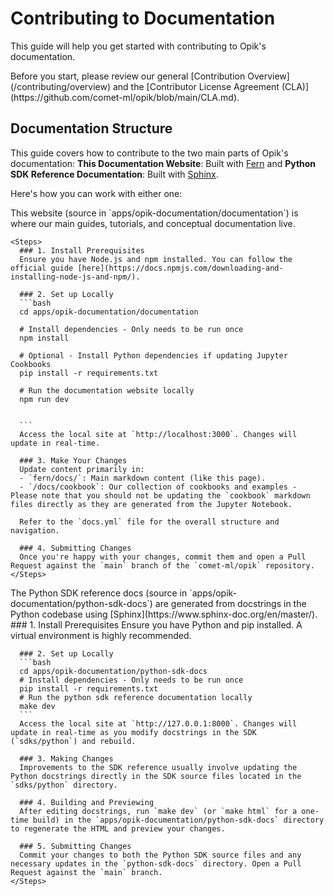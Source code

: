 # Contributing to Documentation

This guide will help you get started with contributing to Opik's documentation.

<Tip>
  Before you start, please review our general [Contribution Overview](/contributing/overview) and the [Contributor
  License Agreement (CLA)](https://github.com/comet-ml/opik/blob/main/CLA.md).
</Tip>

## Documentation Structure

This guide covers how to contribute to the two main parts of Opik's documentation: **This Documentation Website**: Built with [Fern](https://www.buildwithfern.com/) and **Python SDK Reference Documentation**: Built with [Sphinx](https://www.sphinx-doc.org/en/master/).

Here's how you can work with either one:

<AccordionGroup>
  <Accordion title="Contributing to this Documentation Website (Fern)">
    This website (source in `apps/opik-documentation/documentation`) is where our main guides, tutorials, and conceptual documentation live.

    <Steps>
      ### 1. Install Prerequisites
      Ensure you have Node.js and npm installed. You can follow the official guide [here](https://docs.npmjs.com/downloading-and-installing-node-js-and-npm/).

      ### 2. Set up Locally
      ```bash
      cd apps/opik-documentation/documentation

      # Install dependencies - Only needs to be run once
      npm install

      # Optional - Install Python dependencies if updating Jupyter Cookbooks
      pip install -r requirements.txt

      # Run the documentation website locally
      npm run dev


      ```
      Access the local site at `http://localhost:3000`. Changes will update in real-time.

      ### 3. Make Your Changes
      Update content primarily in:
      - `fern/docs/`: Main markdown content (like this page).
      - `/docs/cookbook`: Our collection of cookbooks and examples - Please note that you should not be updating the `cookbook` markdown files directly as they are generated from the Jupyter Notebook.

      Refer to the `docs.yml` file for the overall structure and navigation.

      ### 4. Submitting Changes
      Once you're happy with your changes, commit them and open a Pull Request against the `main` branch of the `comet-ml/opik` repository.
    </Steps>

  </Accordion>
  <Accordion title="Contributing to the Python SDK Reference Documentation (Sphinx)">
    The Python SDK reference docs (source in `apps/opik-documentation/python-sdk-docs`) are generated from docstrings in the Python codebase using [Sphinx](https://www.sphinx-doc.org/en/master/).
    <Steps>
      ### 1. Install Prerequisites
      Ensure you have Python and pip installed. A virtual environment is highly recommended.

      ### 2. Set up Locally
      ```bash
      cd apps/opik-documentation/python-sdk-docs
      # Install dependencies - Only needs to be run once
      pip install -r requirements.txt
      # Run the python sdk reference documentation locally
      make dev
      ```
      Access the local site at `http://127.0.0.1:8000`. Changes will update in real-time as you modify docstrings in the SDK (`sdks/python`) and rebuild.

      ### 3. Making Changes
      Improvements to the SDK reference usually involve updating the Python docstrings directly in the SDK source files located in the `sdks/python` directory.

      ### 4. Building and Previewing
      After editing docstrings, run `make dev` (or `make html` for a one-time build) in the `apps/opik-documentation/python-sdk-docs` directory to regenerate the HTML and preview your changes.

      ### 5. Submitting Changes
      Commit your changes to both the Python SDK source files and any necessary updates in the `python-sdk-docs` directory. Open a Pull Request against the `main` branch.
    </Steps>

  </Accordion>
</AccordionGroup>
